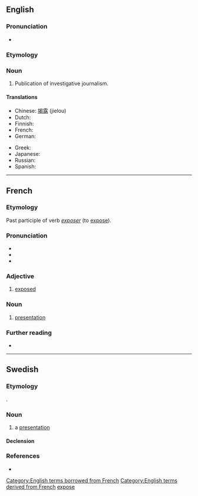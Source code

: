 {{also|expose|Exposé}}
==English==

===Pronunciation===
* {{IPA|/ˌɛkspoʊˈzeɪ/|lang=en}}

===Etymology===
{{bor|en|fr|exposé}}

===Noun===
{{wikipedia}}
{{en-noun}}

# Publication of investigative journalism.

====Translations====
{{trans-top|publication}}
* Chinese: [[揭露]] (jielou)
* Dutch: {{t+|nl|exposé|n}}
* Finnish: {{t+|fi|paljastus}}
* French: {{t+|fr|révélations|f-p}}
* German: {{t+|de|Exposé}}
{{trans-mid}}
* Greek: {{t+|el|έκθεση}}
* Japanese: {{t+|ja|暴露|tr=ばくろ, bakuro|sc=Jpan}}
* Russian: {{t+|ru|разоблаче́ние|n}}
* Spanish: {{t+|es|exposición}}
{{trans-bottom}}

[[Category:English terms borrowed from French]]
[[Category:English terms derived from French]]
[[Category:English terms spelled with É|expose]]

----

==French==

===Etymology===
Past participle of verb ''[[exposer]]'' (to [[expose]]).

===Pronunciation===
* {{IPA|/ɛks.po.ze/|lang=fr}}
* {{audio|Fr-exposé.ogg|Audio (France, Paris)|lang=fr}}
* {{homophones|exposée|exposées|exposer|exposés|exposez|lang=fr}}

===Adjective===
{{fr-adj}}

# [[exposed]]

===Noun===
{{fr-noun|m}}

# [[presentation]]

===Further reading===
* {{R:TLFi}}

----

==Swedish==

===Etymology===
{{bor|sv|fr|exposé}}.

===Noun===
{{sv-noun|c}}

# a [[presentation]]

====Declension====
{{sv-infl-noun-c-r|3=exposée}}

===References===
* {{R:runeberg.org|saol|8|0080.html exposé}}